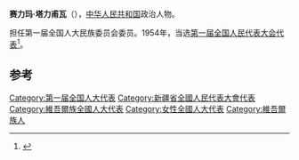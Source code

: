 '''赛力玛·塔力甫瓦'''（{{bd||||catIdx=T塔}}），[[中华人民共和国|中华人民共和国]]政治人物。

担任第一届全国人大民族委员会委员。1954年，当选[[第一届全国人民代表大会代表名单|第一届全国人民代表大会代表]]<ref>{{cite book|author=全国人民代表大会常务委员会办公厅|title=中华人民共和国第一届全国人民代表大会代表名单|year=1955年|publisher=全国人民代表大会常务委员会办公厅|url=http://book.ucdrs.superlib.net/views/specific/2929/bookDetail.jsp?dxNumber=000005772167&d=546843D0AE2464CD1C95896344A85614&fenlei=04070402|access-date=2015-01-28|archive-date=2019-01-24|archive-url=https://web.archive.org/web/20190124105450/http://book.ucdrs.superlib.net/views/specific/2929/bookDetail.jsp?dxNumber=000005772167&d=546843D0AE2464CD1C95896344A85614&fenlei=04070402|dead-url=no}}</ref>。

==参考==
{{reflist}}
{{中国政治人物小作品}}

{{DEFAULTSORT:Ta塔}}
[[Category:第一届全国人大代表|Category:第一届全国人大代表]]
[[Category:新疆省全國人民代表大會代表|Category:新疆省全國人民代表大會代表]]
[[Category:維吾爾族全國人大代表|Category:維吾爾族全國人大代表]]
[[Category:女性全國人大代表|Category:女性全國人大代表]]
[[Category:維吾爾族人|Category:維吾爾族人]]